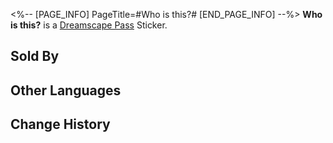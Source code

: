 <%-- [PAGE_INFO]
PageTitle=#Who is this?#
[END_PAGE_INFO] --%>
{{Stub|Location information}}
{{Item Infobox
|id          = 223080
|image       = Dreamscape Pass Sticker Text.png{{subst:void|<!--$UPLOAD:<<SpriteOutput/TravelBrochure/StickFigures/TBComStickIcon.png>-<Dreamscape Pass Sticker Text.png>-<Item Icons>>-->}}
|type        = Dreamscape Pass Sticker
|type2       = Dreamchaser Stickers
|invCategory = 
|rarity      = 4
|effect      = 
|description = Digital stickers that can be used to decorate the pages of the Dreamtour Handbook. They come in many different styles.
|source1     = [[Find Quinn in Oti Mall and restore her missing emotions]]
}}
{{Description|Without the hints provided by the system, you can't recall this person's name at all.}}
'''Who is this?''' is a [[Dreamscape Pass]] Sticker.

==Sold By==
{{Shop Availability}}

==Other Languages==
{{Other Languages
|en   = Who is this?
|zhs  = 你哪位？
|zht  = 你哪位？
|ja   = どちら様？
|ko   = 누구세요?
|es   = ¿Quién eres?
|fr   = Qui est-ce&nbsp;?
|ru   = Кто ты?
|th   = ใครเนี่ย?
|vi   = Bạn Là Ai?
|de   = Wer bist du noch mal?
|id   = Kamu Siapa?
|pt   = Quem é?
}}

==Change History==
{{Change History|2.0}}